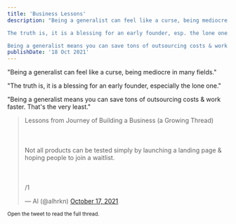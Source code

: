 ```yaml
---
title: 'Business Lessons'
description: "Being a generalist can feel like a curse, being mediocre in many fields.

The truth is, it is a blessing for an early founder, esp. the lone one.

Being a generalist means you can save tons of outsourcing costs & work faster. That's the very least."
publishDate: '18 Oct 2021'
---
```


"Being a generalist can feel like a curse, being mediocre in many fields."

"The truth is, it is a blessing for an early founder, especially the lone one."

"Being a generalist means you can save tons of outsourcing costs & work faster. That's the very least."

<blockquote class="twitter-tweet"><p lang="en" dir="ltr">Lessons from Journey of Building a Business (a Growing Thread)<br></br><br></br>Not all products can be tested simply by launching a landing page &amp; hoping people to join a waitlist.<br></br><br></br>/1</p>&mdash; Al (@alhrkn) <a href="https://twitter.com/alhrkn/status/1449857113673506818?ref_src=twsrc%5Etfw">October 17, 2021</a></blockquote> <script async src="https://platform.twitter.com/widgets.js" charset="utf-8"></script>

<small> Open the tweet to read the full thread.</small>